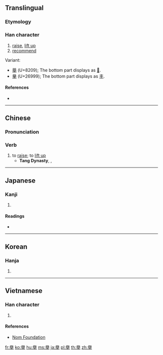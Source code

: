 {{also|舉|挙|举}}
==Translingual==

===Etymology===
{{Han compound|與|手|c1=p|c2=s|t2=hand|ls=psc}}

===Han character===
{{Han char|rn=64|rad=手|as=14|sn=18|four=|canj=HCQ,XHCQ|ids=⿱與手}}

# [[raise]], [[lift up]]
# [[recommend]]

Variant:
* [[舉]] (U+8209); The bottom part displays as [[𠀆]].
* [[𦦙]] (U+26999); The bottom part displays as [[丰]].

====References====
* {{Han ref|kx=0460.100|dkj=12863|dj=0808.300|hdz=31966.010|uh=64E7|ud=25831}}

----

==Chinese==
{{zh-forms|s=举}}

===Pronunciation===
{{zh-pron
|m=jǔ
|c=geoi2
|mc=y
|oc=y
|ma=
|cat=v
}}

===Verb===
{{zh-verb}}

# to [[raise]]; to [[lift up]]
#* '''Tang Dynasty''', {{l|zh|w:zh:李白|李白}}, {{l|zh|w:zh:靜夜思|靜夜思}}
#: {{zh-usex|舉 頭 望 明月|I '''raise''' my head to gaze at the bright moon|CL}}

----

==Japanese==

===Kanji===
{{ja-kanji|grade=|rs=手14|style=ky|shin=挙}}

# {{defn|lang=ja|sort=手14}}

====Readings====
* {{ja-readings|on=[[きょ]] (kyo)|kun=[[あげる]] (ageru)}}

----

==Korean==

===Hanja===
{{ko-hanja|hangeul=거|eumhun=|rv=geo|mr=kŏ|y=ke}}

# {{defn|lang=ko|sort=手14}}

----

==Vietnamese==

===Han character===
{{vi-readings|rs=手14|hanviet=[[cử]], [[cửa]]}}

# {{defn|lang=vi|sort=手14}}

====References====
* [http://nomfoundation.org/common/nom_details.php?codepoint=64e7 Nom Foundation]

[[fr:擧]]
[[ko:擧]]
[[hu:擧]]
[[ms:擧]]
[[ja:擧]]
[[pl:擧]]
[[th:擧]]
[[zh:擧]]